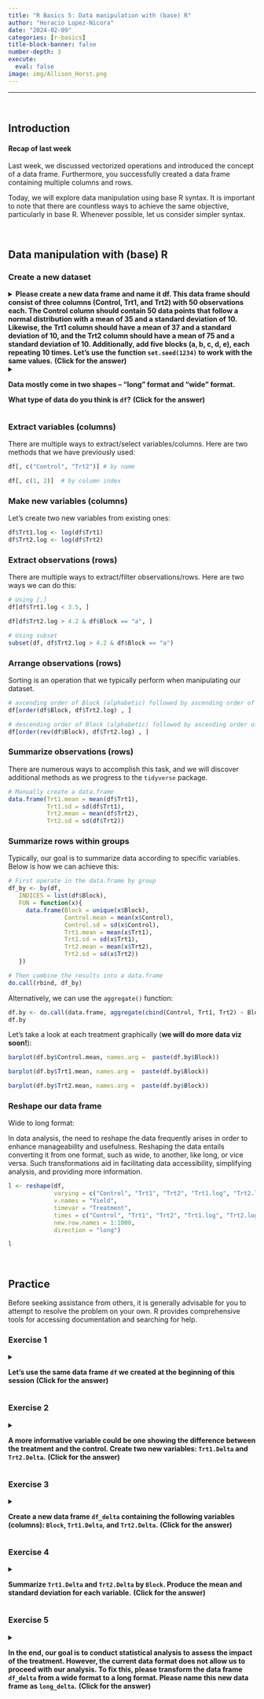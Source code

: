 ```yaml
---
title: "R Basics 5: Data manipulation with (base) R"
author: "Horacio Lopez-Nicora"
date: "2024-02-09"
categories: [r-basics]
title-block-banner: false
number-depth: 3
execute: 
  eval: false
image: img/Allison_Horst.png
---
```


------------------------------------------------------------------------

<br>

## Introduction

#### **Recap of last week**

Last week, we discussed vectorized operations and introduced the concept of a data frame. Furthermore, you successfully created a data frame containing multiple columns and rows.

Today, we will explore data manipulation using base R syntax. It is important to note that there are countless ways to achieve the same objective, particularly in base R. Whenever possible, let us consider simpler syntax.

<br>

## Data manipulation with (base) R

### Create a new dataset 

<details>

<summary><b>Please create a new data frame and name it df. This data frame should consist of three columns (Control, Trt1, and Trt2) with 50 observations each. The Control column should contain 50 data points that follow a normal distribution with a mean of 35 and a standard deviation of 10. Likewise, the Trt1 column should have a mean of 37 and a standard deviation of 10, and the Trt2 column should have a mean of 75 and a standard deviation of 10. Additionally, add five blocks (a, b, c, d, e), each repeating 10 times. Let's use the function `set.seed(1234)` to work with the same values.</b> **(Click for the answer)**</summary>

```r
set.seed(1234)
df <- data.frame(Control = rnorm(50, 35, 10),
                 Trt1 = rnorm(50, 37, 10),
                 Trt2 = rnorm(50, 75, 10),
                 Block = rep(c("a", "b", "c", "d", "e"), 10))
```

</details>

<details>

<summary><b>Data mostly come in two shapes – “long” format and “wide” format.

What type of data do you think is `df`?</b> **(Click for the answer)**`</summary> `{=html}

Our data frame `df` is in **wide** format.

</details>

### Extract variables (columns)

There are multiple ways to extract/select variables/columns. Here are two methods that we have previously used:

```r
df[, c("Control", "Trt2")] # by name

df[, c(1, 2)]  # by column index
```

### Make new variables (columns)

Let's create two new variables from existing ones:

```r
df$Trt1.log <- log(df$Trt1)
df$Trt2.log <- log(df$Trt2)
```

### Extract observations (rows)

There are multiple ways to extract/filter observations/rows. Here are two ways we can do this:

```r
# Using [,]
df[df$Trt1.log < 3.5, ]

df[df$Trt2.log > 4.2 & df$Block == "a", ]

# Using subset
subset(df, df$Trt2.log > 4.2 & df$Block == "a")
```

### Arrange observations (rows)

Sorting is an operation that we typically perform when manipulating our dataset.

```r
# ascending order of Block (alphabetic) followed by ascending order of Trt2.log
df[order(df$Block, df$Trt2.log) , ]

# descending order of Block (alphabetic) followed by ascending order of Trt2.log
df[order(rev(df$Block), df$Trt2.log) , ]
```

### Summarize observations (rows)

There are numerous ways to accomplish this task, and we will discover additional methods as we progress to the `tidyverse` package.

```r
# Manually create a data.frame
data.frame(Trt1.mean = mean(df$Trt1),
           Trt1.sd = sd(df$Trt1),
           Trt2.mean = mean(df$Trt2),
           Trt2.sd = sd(df$Trt2))
```

### Summarize rows within groups

Typically, our goal is to summarize data according to specific variables. Below is how we can achieve this:

```r
# First operate in the data.frame by group
df_by <- by(df, 
   INDICES = list(df$Block),
   FUN = function(x){
     data.frame(Block = unique(x$Block),
                Control.mean = mean(x$Control),
                Control.sd = sd(x$Control),
                Trt1.mean = mean(x$Trt1),
                Trt1.sd = sd(x$Trt1),
                Trt2.mean = mean(x$Trt2),
                Trt2.sd = sd(x$Trt2))
   })

# Then combine the results into a data.frame
do.call(rbind, df_by)
```

Alternatively, we can use the `aggregate()` function:

```r
df.by <- do.call(data.frame, aggregate(cbind(Control, Trt1, Trt2) ~ Block, data = df, FUN = function(x) c(mean = mean(x), sd = sd(x) ) ))
df.by
```

Let's take a look at each treatment graphically (**we will do more data viz soon!**):

```r
barplot(df.by$Control.mean, names.arg =  paste(df.by$Block)) 

barplot(df.by$Trt1.mean, names.arg =  paste(df.by$Block))

barplot(df.by$Trt2.mean, names.arg =  paste(df.by$Block))
```

### Reshape our data frame

Wide to long format:

In data analysis, the need to reshape the data frequently arises in order to enhance manageability and usefulness. Reshaping the data entails converting it from one format, such as wide, to another, like long, or vice versa. Such transformations aid in facilitating data accessibility, simplifying analysis, and providing more information.

```r
l <- reshape(df, 
             varying = c("Control", "Trt1", "Trt2", "Trt1.log", "Trt2.log"), 
             v.names = "Yield", 
             timevar = "Treatment", 
             times = c("Control", "Trt1", "Trt2", "Trt1.log", "Trt2.log"), 
             new.row.names = 1:1000, 
             direction = "long")

l
```

<br>

## Practice

Before seeking assistance from others, it is generally advisable for you to attempt to resolve the problem on your own. R provides comprehensive tools for accessing documentation and searching for help.

### **Exercise 1** 

<details>

<summary><b>Let's use the same data frame `df` we created at the beginning of this session</b> **(Click for the answer)**`</summary> `{=html}

Please go to the beginning of this session and re-run the code.

</details>

### Exercise 2

<details>

<summary><b>A more informative variable could be one showing the difference between the treatment and the control. Create two new variables: `Trt1.Delta` and `Trt2.Delta`.</b> **(Click for the answer)**`</summary> `{=html}

```r
df$Trt1.Delta <- df$Trt1 - df$Control
df$Trt2.Delta <- df$Trt2 - df$Control
```

</details>

### Exercise 3

<details>

<summary><b>Create a new data frame `df_delta` containing the following variables (columns): `Block`, `Trt1.Delta`, and `Trt2.Delta`.</b> **(Click for the answer)**`</summary> `{=html}

```r
df_delta <- df[, c("Block", "Trt1.Delta", "Trt2.Delta")]
```

</details>

### Exercise 4

<details>

<summary><b>Summarize `Trt1.Delta` and `Trt2.Delta` by `Block`. Produce the mean and standard deviation for each variable.</b> **(Click for the answer)**`</summary> `{=html}

```r
df.by <- do.call(data.frame, aggregate(cbind(Trt1.Delta, Trt2.Delta) ~ Block, data = df, FUN = function(x) c(mean = mean(x), sd = sd(x) ) ))
df.by
```

</details>

### Exercise 5

<details>

<summary><b>In the end, our goal is to conduct statistical analysis to assess the impact of the treatment. However, the current data format does not allow us to proceed with our analysis. To fix this, please transform the data frame `df_delta` from a wide format to a long format. Please name this new data frame as `long_delta`.</b> **(Click for the answer)**`</summary> `{=html}

```r
l <- reshape(df_delta, 
             varying = c("Trt1.Delta", "Trt2.Delta"), 
             v.names = "Yield", 
             timevar = "Treatment", 
             times = c("Trt1.Delta", "Trt2.Delta"), 
             new.row.names = 1:1000, 
             direction = "long")
```

</details>
